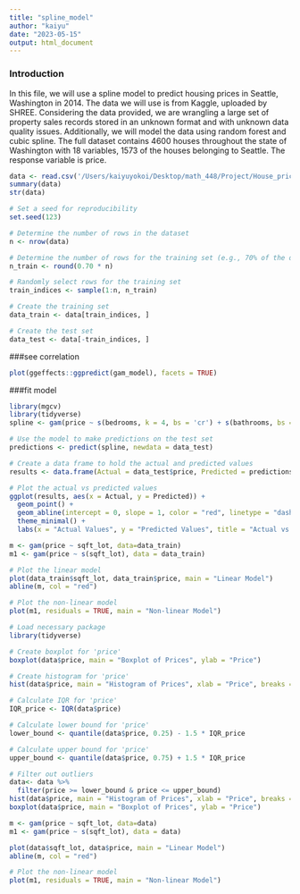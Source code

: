 ```yaml
---
title: "spline_model"
author: "kaiyu"
date: "2023-05-15"
output: html_document
---
```


### Introduction
In this file, we will use a spline model to predict housing prices in Seattle, Washington in 2014. The data we will use is from Kaggle, uploaded by SHREE. Considering the data provided, we are wrangling a large set of property sales records stored in an unknown format and with unknown data quality issues. Additionally, we will model the data using random forest and cubic spline. The full dataset contains 4600 houses throughout the state of Washington with 18 variables, 1573 of the houses belonging to Seattle. The response variable is price. 



```r
data <- read.csv('/Users/kaiyuyokoi/Desktop/math_448/Project/House_price_prediction/Seattle.csv')
summary(data)
str(data)
```



```r
# Set a seed for reproducibility
set.seed(123)

# Determine the number of rows in the dataset
n <- nrow(data)

# Determine the number of rows for the training set (e.g., 70% of the data)
n_train <- round(0.70 * n)

# Randomly select rows for the training set
train_indices <- sample(1:n, n_train)

# Create the training set
data_train <- data[train_indices, ]

# Create the test set
data_test <- data[-train_indices, ]
```

###see correlation
```r
plot(ggeffects::ggpredict(gam_model), facets = TRUE)
```


###fit model
```r
library(mgcv)
library(tidyverse)
spline <- gam(price ~ s(bedrooms, k = 4, bs = 'cr') + s(bathrooms, bs = 'cr') + s(sqft_living, bs = 'cr') + s(sqft_lot, bs = 'cr') + s(floors, k =4, bs = 'cr') + s(condition, k = 4, bs = 'cr') + s(yr_built, bs = 'cr') + s(yr_renovated, bs = 'cr'), data = data_train)
```


```r
# Use the model to make predictions on the test set
predictions <- predict(spline, newdata = data_test)

# Create a data frame to hold the actual and predicted values
results <- data.frame(Actual = data_test$price, Predicted = predictions)

# Plot the actual vs predicted values
ggplot(results, aes(x = Actual, y = Predicted)) +
  geom_point() +
  geom_abline(intercept = 0, slope = 1, color = "red", linetype = "dashed") +
  theme_minimal() +
  labs(x = "Actual Values", y = "Predicted Values", title = "Actual vs Predicted Prices")

```
```r
m <- gam(price ~ sqft_lot, data=data_train)    
m1 <- gam(price ~ s(sqft_lot), data = data_train)
```

```r
# Plot the linear model
plot(data_train$sqft_lot, data_train$price, main = "Linear Model")
abline(m, col = "red")

# Plot the non-linear model
plot(m1, residuals = TRUE, main = "Non-linear Model")
```


```r
# Load necessary package
library(tidyverse)

# Create boxplot for 'price'
boxplot(data$price, main = "Boxplot of Prices", ylab = "Price")

# Create histogram for 'price'
hist(data$price, main = "Histogram of Prices", xlab = "Price", breaks = 50)

```
```r
# Calculate IQR for 'price'
IQR_price <- IQR(data$price)

# Calculate lower bound for 'price'
lower_bound <- quantile(data$price, 0.25) - 1.5 * IQR_price

# Calculate upper bound for 'price'
upper_bound <- quantile(data$price, 0.75) + 1.5 * IQR_price

# Filter out outliers
data<- data %>%
  filter(price >= lower_bound & price <= upper_bound)
hist(data$price, main = "Histogram of Prices", xlab = "Price", breaks = 50)
boxplot(data$price, main = "Boxplot of Prices", ylab = "Price")
```

```r
m <- gam(price ~ sqft_lot, data=data)    
m1 <- gam(price ~ s(sqft_lot), data = data)
```

```r
plot(data$sqft_lot, data$price, main = "Linear Model")
abline(m, col = "red")

# Plot the non-linear model
plot(m1, residuals = TRUE, main = "Non-linear Model")
```


